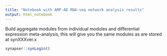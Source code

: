 ```yaml
---
title: "Notebook with AMP-AD RNA-seq network analysis results"
output: html_notebook
---
```


Build aggregate modules from individual modules and differential expression meta-analysis, this will give you the same modules as are stored at synXXXver.x

```r
synapser::synLogin()


```



